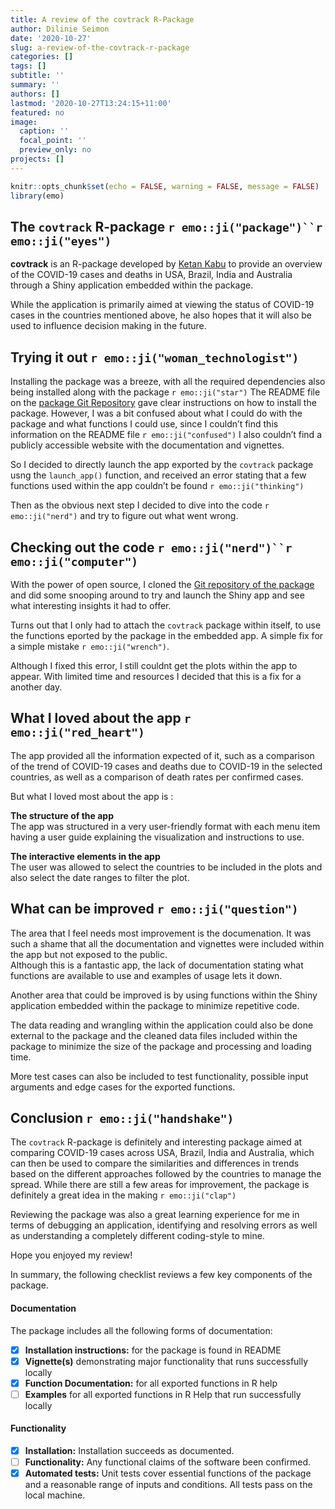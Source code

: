 ```yaml
---
title: A review of the covtrack R-Package
author: Dilinie Seimon
date: '2020-10-27'
slug: a-review-of-the-covtrack-r-package
categories: []
tags: []
subtitle: ''
summary: ''
authors: []
lastmod: '2020-10-27T13:24:15+11:00'
featured: no
image:
  caption: ''
  focal_point: ''
  preview_only: no
projects: []
---
```


```r
knitr::opts_chunk$set(echo = FALSE, warning = FALSE, message = FALSE)
library(emo)
```

## The `covtrack` R-package `r emo::ji("package")``r emo::ji("eyes")`

**covtrack** is an R-package developed by [Ketan Kabu](https://github.com/kabugit) to provide an overview of the COVID-19 cases and deaths in USA, Brazil, India and Australia through a Shiny application embedded within the package.

While the application is primarily aimed at viewing the status of COVID-19 cases in the countries mentioned above, he also hopes that it will also be used to influence decision making in the future.

## Trying it out `r emo::ji("woman_technologist")`

Installing the package was a breeze, with all the required dependencies also being installed along with the package `r emo::ji("star")` The README file on the [package Git Repository](https://github.com/etc5523-2020/r-package-assessment-kabugit) gave clear instructions on how to install the package. However, I was a bit confused about what I could do with the package and what functions I could use, since I couldn't find this information on the README file `r emo::ji("confused")` I also couldn't find a publicly accessible website with the documentation and vignettes.

So I decided to directly launch the app exported by the `covtrack` package usng the `launch_app()` function, and received an error stating that a few functions used within the app couldn't be found `r emo::ji("thinking")`

Then as the obvious next step I decided to dive into the code `r emo::ji("nerd")` and try to figure out what went wrong.

## Checking out the code `r emo::ji("nerd")``r emo::ji("computer")`

With the power of open source, I cloned the [Git repository of the package](ttps://github.com/etc5523-2020/r-package-assessment-kabugit) and did some snooping around to try and launch the Shiny app and see what interesting insights it had to offer.

Turns out that I only had to attach the `covtrack` package within itself, to use the functions eported by the package in the embedded app. A simple fix for a simple mistake `r emo::ji("wrench")`.

Although I fixed this error, I still couldnt get the plots within the app to appear. With limited time and resources I decided that this is a fix for a another day.

## What I loved about the app `r emo::ji("red_heart")`

The app provided all the information expected of it, such as a comparison of the trend of COVID-19 cases and deaths due to COVID-19 in the selected countries, as well as a comparison of death rates per confirmed cases.

But what I loved most about the app is :  

**The structure of the app**  
The app was structured in a very user-friendly format with each menu item having a user guide explaining the visualization and instructions to use.

**The interactive elements in the app**  
The user was allowed to select the countries to be included in the plots and also select the date ranges to filter the plot. 

## What can be improved `r emo::ji("question")`

The area that I feel needs most improvement is the documenation.
It was such a shame that all the documentation and vignettes were included within the app but not exposed to the public.  
Although this is a fantastic app, the lack of documentation stating what functions are available to use and examples of usage lets it down.

Another area that could be improved is by using functions within the Shiny application embedded within the package to minimize repetitive code.

The data reading and wrangling within the application could also be done external to the package and the cleaned data files included within the package to minimize the size of the package and processing and loading time.

More test cases can also be included to test functionality, possible input arguments and edge cases for the exported functions.

## Conclusion `r emo::ji("handshake")`

The `covtrack` R-package is definitely and interesting package aimed at comparing COVID-19 cases across USA, Brazil, India and Australia, which can then be used to compare the similarities and differences in trends based on the different approaches followed by the countries to manage the spread.
While there are still a few areas for improvement, the package is definitely a great idea in the making `r emo::ji("clap")`

Reviewing the package was also a great learning experience for me in terms of debugging an application, identifying and resolving errors as well as understanding a completely different coding-style to mine.

Hope you enjoyed my review! 



In summary, the following checklist reviews a few key components of the package.

#### Documentation  
The package includes all the following forms of documentation:

- [x] **Installation instructions:** for the package is found in README  
- [x] **Vignette(s)** demonstrating major functionality that runs successfully locally  
- [x] **Function Documentation:** for all exported functions in R help  
- [ ] **Examples** for all exported functions in R Help that run successfully locally  

#### Functionality  
- [x] **Installation:** Installation succeeds as documented.  
- [ ] **Functionality:** Any functional claims of the software been confirmed.  
- [x] **Automated tests:** Unit tests cover essential functions of the package
and a reasonable range of inputs and conditions. All tests pass on the local machine.  